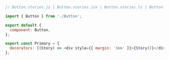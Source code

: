 ```js
// Button.stories.js | Button.stories.jsx | Button.stories.ts | Button.stories.tsx

import { Button } from './Button';

export default {
  component: Button,
};

export const Primary = {
  decorators: [(Story) => <div style={{ margin: '3em' }}>{Story()}</div>],
};
```
